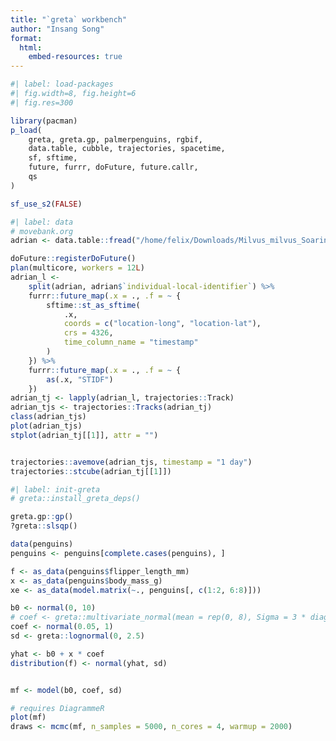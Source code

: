 ```yaml
---
title: "`greta` workbench"
author: "Insang Song"
format:
  html:
    embed-resources: true
---
```



```r
#| label: load-packages
#| fig.width=8, fig.height=6
#| fig.res=300

library(pacman)
p_load(
    greta, greta.gp, palmerpenguins, rgbif,
    data.table, cubble, trajectories, spacetime,
    sf, sftime,
    future, furrr, doFuture, future.callr,
    qs
)

sf_use_s2(FALSE)
```



```r
#| label: data
# movebank.org
adrian <- data.table::fread("/home/felix/Downloads/Milvus_milvus_Soaring_over_Adriatic_sea.csv")

doFuture::registerDoFuture()
plan(multicore, workers = 12L)
adrian_l <-
    split(adrian, adrian$`individual-local-identifier`) %>%
    furrr::future_map(.x = ., .f = ~ {
        sftime::st_as_sftime(
            .x,
            coords = c("location-long", "location-lat"),
            crs = 4326,
            time_column_name = "timestamp"
        )
    }) %>%
    furrr::future_map(.x = ., .f = ~ {
        as(.x, "STIDF")
    })
adrian_tj <- lapply(adrian_l, trajectories::Track)
adrian_tjs <- trajectories::Tracks(adrian_tj)
class(adrian_tjs)
plot(adrian_tjs)
stplot(adrian_tj[[1]], attr = "")


trajectories::avemove(adrian_tjs, timestamp = "1 day")
trajectories::stcube(adrian_tj[[1]])
```



```r
#| label: init-greta
# greta::install_greta_deps()

greta.gp::gp()
?greta::slsqp()

data(penguins)
penguins <- penguins[complete.cases(penguins), ]

f <- as_data(penguins$flipper_length_mm)
x <- as_data(penguins$body_mass_g)
xe <- as_data(model.matrix(~., penguins[, c(1:2, 6:8)]))

b0 <- normal(0, 10)
# coef <- greta::multivariate_normal(mean = rep(0, 8), Sigma = 3 * diag(8))
coef <- normal(0.05, 1)
sd <- greta::lognormal(0, 2.5)

yhat <- b0 + x * coef
distribution(f) <- normal(yhat, sd)


mf <- model(b0, coef, sd)

# requires DiagrammeR
plot(mf)
draws <- mcmc(mf, n_samples = 5000, n_cores = 4, warmup = 2000)

```